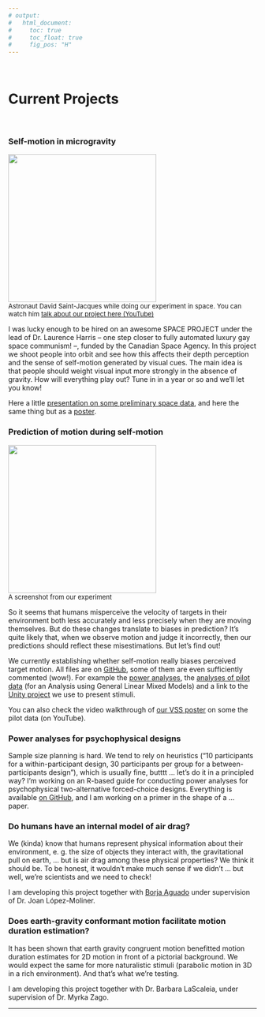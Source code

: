 ---
# output:
#   html_document:
#     toc: true
#     toc_float: true
#     fig_pos: "H"
---
<br>

# Current Projects
<br>

### Self-motion in microgravity
<img src="images/Astronauts.png" width="300px">
<br>
<font size="2"> Astronaut David Saint-Jacques while doing our experiment in space. You can watch him [talk about our project here (YouTube)](https://www.youtube.com/watch?v=v8uW3xXy1No&ab_channel=CanadianSpaceAgency)</font><br>

I was lucky enough to be hired on an awesome SPACE PROJECT under the lead of Dr. Laurence Harris – one step closer to fully automated luxury gay space communism! –, funded by the Canadian Space Agency. In this project we shoot people into orbit and see how this affects their depth perception and the sense of self-motion generated by visual cues. The main idea is that people should weight visual input more strongly in the absence of gravity. How will everything play out? Tune in in a year or so and we'll let you know!

Here a little [presentation on some preliminary space data](https://www.youtube.com/watch?v=buRjROWz7ds&ab_channel=Bj%C3%B6rnJ%C3%B6rges), and here the same thing but as a [poster](https://twitter.com/b_jorges/status/1298470474742079488).


### Prediction of motion during self-motion
<img src="images/selfmotion.png" width="300px">
<br>
<font size="2"> A screenshot from our experiment</font>
<br>

So it seems that humans misperceive the velocity of targets in their environment both less accurately and less precisely when they are moving themselves. But do these changes translate to biases in prediction? It's quite likely that, when we observe motion and judge it incorrectly, then our predictions should reflect these misestimations. But let's find out!

We currently establishing whether self-motion really biases perceived target motion. All files are on [GitHub](https://github.com/b-jorges/Motion-Perception-during-Self-Motion), some of them are even sufficiently commented (wow!). For example the [power analyses](https://github.com/b-jorges/Motion-Perception-during-Self-Motion/blob/master/PowerAnalysisMotionEstimation.R), the [analyses of pilot data](https://github.com/b-jorges/Motion-Perception-during-Self-Motion/blob/master/AnalysisPilotData.R) (for an Analysis using General Linear Mixed Models) and a link to the [Unity project](https://github.com/b-jorges/Motion-Perception-during-Self-Motion/blob/master/Download%20of%20Unity%20Project%20(Stimulus%20Presentation).txt) we use to present stimuli. 

You can also check the video walkthrough of [our VSS poster](https://www.youtube.com/watch?v=cySl9CaQmhk&feature=youtu.be&ab_channel=Bj%C3%B6rnJ%C3%B6rges) on some the pilot data (on YouTube).


### Power analyses for psychophysical designs

Sample size planning is hard. We tend to rely on heuristics ("10 participants for a within-participant design, 30 participants per group for a between-participants design"), which is usually fine, butttt ... let's do it in a principled way? I'm working on an R-based guide for conducting power analyses for psychophysical two-alternative forced-choice designs. Everything is available [on GitHub](https://github.com/b-jorges/Data-Analysis-and-Power-Simulations-GLMM), and I am working on a primer in the shape of a ... paper.


### Do humans have an internal model of air drag?

We (kinda) know that humans represent physical information about their environment, e. g. the size of objects they interact with, the gravitational pull on earth, … but is air drag among these physical properties? We think it should be. To be honest, it wouldn’t make much sense if we didn’t … but well, we’re scientists and we need to check!

I am developing this project together with [Borja Aguado](https://osf.io/tj628/) under supervision of Dr. Joan López-Moliner.


### Does earth-gravity conformant motion facilitate motion duration estimation?

It has been shown that earth gravity congruent motion benefitted motion duration estimates for 2D motion in front of a pictorial background. We would expect the same for more naturalistic stimuli (parabolic motion in 3D in a rich environment). And that’s what we’re testing.

I am developing this project together with Dr. Barbara LaScaleia, under supervision of Dr. Myrka Zago.

---